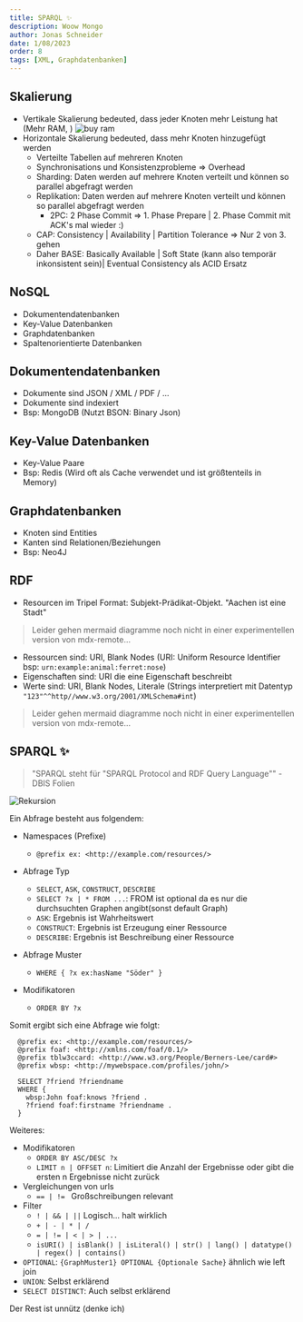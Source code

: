 ```yaml
---
title: SPARQL ✨
description: Woow Mongo
author: Jonas Schneider
date: 1/08/2023
order: 8
tags: [XML, Graphdatenbanken]
---
```


## Skalierung

- Vertikale Skalierung bedeuted, dass jeder Knoten mehr Leistung hat (Mehr RAM, )
  ![buy ram](https://media.tenor.com/YcFi_XrKoJcAAAAC/digibyte-dgb.gif)
- Horizontale Skalierung bedeuted, dass mehr Knoten hinzugefügt werden
  - Verteilte Tabellen auf mehreren Knoten
  - Synchronisations und Konsistenzprobleme => Overhead
  - Sharding: Daten werden auf mehrere Knoten verteilt und können so parallel abgefragt werden
  - Replikation: Daten werden auf mehrere Knoten verteilt und können so parallel abgefragt werden
    - 2PC: 2 Phase Commit => 1. Phase Prepare | 2. Phase Commit mit ACK's mal wieder :)
  - CAP: Consistency | Availability | Partition Tolerance => Nur 2 von 3. gehen
  - Daher BASE: Basically Available | Soft State (kann also temporär inkonsistent sein)| Eventual Consistency als ACID Ersatz

## NoSQL

- Dokumentendatenbanken
- Key-Value Datenbanken
- Graphdatenbanken
- Spaltenorientierte Datenbanken

## Dokumentendatenbanken

- Dokumente sind JSON / XML / PDF / ...
- Dokumente sind indexiert
- Bsp: MongoDB (Nutzt BSON: Binary Json)

## Key-Value Datenbanken

- Key-Value Paare
- Bsp: Redis (Wird oft als Cache verwendet und ist größtenteils in Memory)

## Graphdatenbanken

- Knoten sind Entities
- Kanten sind Relationen/Beziehungen
- Bsp: Neo4J

## RDF

- Resourcen im Tripel Format: Subjekt-Prädikat-Objekt. "Aachen ist eine Stadt"

> Leider gehen mermaid diagramme noch nicht in einer experimentellen version von mdx-remote...


- Ressourcen sind: URI, Blank Nodes (URI: Uniform Resource Identifier bsp: `urn:example:animal:ferret:nose`)
- Eigenschaften sind: URI die eine Eigenschaft beschreibt
- Werte sind: URI, Blank Nodes, Literale (Strings interpretiert mit Datentyp `"123"^^http//www.w3.org/2001/XMLSchema#int`)

> Leider gehen mermaid diagramme noch nicht in einer experimentellen version von mdx-remote...

## SPARQL ✨

> "SPARQL steht für "SPARQL Protocol and RDF Query Language"" - DBIS Folien

![Rekursion](https://media.tenor.com/fRjZqbFCKTkAAAAM/pizza-inception.gif)

Ein Abfrage besteht aus folgendem:

- Namespaces (Prefixe)
  - `@prefix ex: <http://example.com/resources/>`
- Abfrage Typ
  - `SELECT`, `ASK`, `CONSTRUCT`, `DESCRIBE`
  - `SELECT ?x | * FROM ...`: FROM ist optional da es nur die durchsuchten Graphen angibt(sonst default Graph)
  - `ASK`: Ergebnis ist Wahrheitswert
  - `CONSTRUCT`: Ergebnis ist Erzeugung einer Ressource
  - `DESCRIBE`: Ergebnis ist Beschreibung einer Ressource

- Abfrage Muster
  - `WHERE { ?x ex:hasName "Söder" }`
- Modifikatoren
  - `ORDER BY ?x`

Somit ergibt sich eine Abfrage wie folgt:

```sparql
  @prefix ex: <http://example.com/resources/>
  @prefix foaf: <http://xmlns.com/foaf/0.1/>
  @prefix tblw3ccard: <http://www.w3.org/People/Berners-Lee/card#>
  @prefix wbsp: <http://mywebspace.com/profiles/john/>

  SELECT ?friend ?friendname
  WHERE {
    wbsp:John foaf:knows ?friend .
    ?friend foaf:firstname ?friendname .
  }
````

Weiteres:

- Modifikatoren
  - `ORDER BY ASC/DESC ?x`
  - `LIMIT n | OFFSET n`: Limitiert die Anzahl der Ergebnisse oder gibt die ersten n Ergebnisse nicht zurück
- Vergleichungen von urls
  - `== | != ` Großschreibungen relevant
- Filter
  - `! | && | ||` Logisch... halt wirklich
  - `+ | - | * | /`
  - `= | != | < | > | ...`
  - `isURI() | isBlank() | isLiteral() | str() | lang() | datatype() | regex() | contains()`
- `OPTIONAL`: `{GraphMuster1} OPTIONAL {Optionale Sache}` ähnlich wie left join
- `UNION`: Selbst erklärend
- `SELECT DISTINCT`: Auch selbst erklärend

Der Rest ist unnütz (denke ich)

